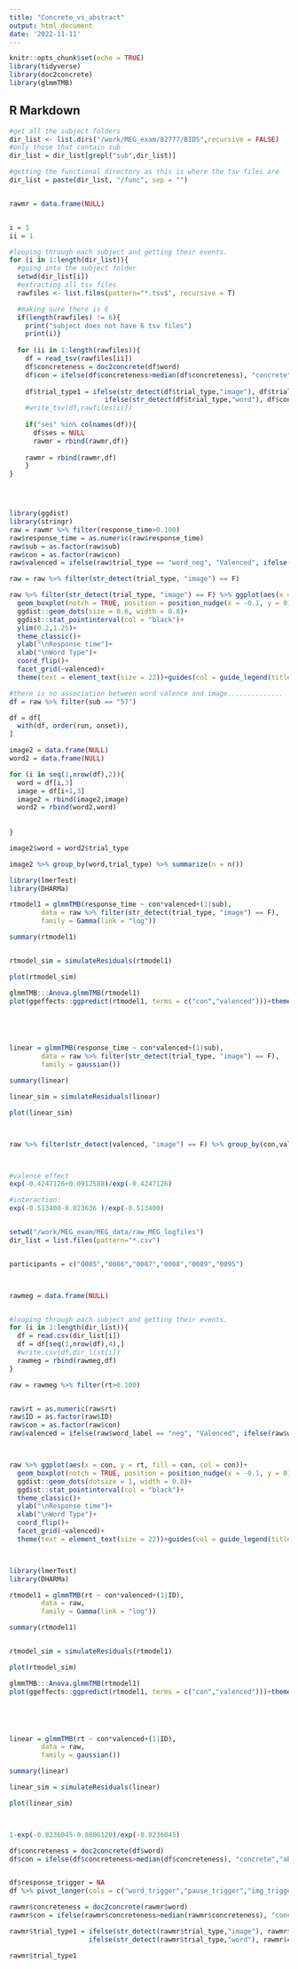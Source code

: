```yaml
---
title: "Concrete_vs_abstract"
output: html_document
date: '2022-11-11'
---
```


```r
knitr::opts_chunk$set(echo = TRUE)
library(tidyverse)
library(doc2concrete)
library(glmmTMB)
```


## R Markdown

```r
#get all the subject folders
dir_list <- list.dirs("/work/MEG_exam/82777/BIDS",recursive = FALSE) 
#only those that contain sub
dir_list = dir_list[grepl("sub",dir_list)]

#getting the functional directory as this is where the tsv files are
dir_list = paste(dir_list, "/func", sep = "")


rawmr = data.frame(NULL)


i = 1
ii = 1

#looping through each subject and getting their events.
for (i in 1:length(dir_list)){
  #going into the subject folder
  setwd(dir_list[i])
  #extracting all tsv files
  rawfiles <- list.files(pattern="*.tsv$", recursive = T)

  #making sure there is 6
  if(length(rawfiles) != 6){
    print("subject does not have 6 tsv files")
    print(i)}
  
  for (ii in 1:length(rawfiles)){
    df = read_tsv(rawfiles[ii])
    df$concreteness = doc2concrete(df$word)
    df$con = ifelse(df$concreteness>median(df$concreteness), "concrete","abstract")
    
    df$trial_type1 = ifelse(str_detect(df$trial_type,"image"), df$trial_type,
                        ifelse(str_detect(df$trial_type,"word"), df$con,NA))
    #write_tsv(df,rawfiles[ii])
    
    if("ses" %in% colnames(df)){
      df$ses = NULL
      rawmr = rbind(rawmr,df)}
    
    rawmr = rbind(rawmr,df)
    }
}





```

```r
library(ggdist)
library(stringr)
raw = rawmr %>% filter(response_time>0.100) 
raw$response_time = as.numeric(raw$response_time)
raw$sub = as.factor(raw$sub)
raw$con = as.factor(raw$con)
raw$valenced = ifelse(raw$trial_type == "word_neg", "Valenced", ifelse(raw$trial_type == "word_pos", "Valenced", "Neutral"))

raw = raw %>% filter(str_detect(trial_type, "image") == F)

raw %>% filter(str_detect(trial_type, "image") == F) %>% ggplot(aes(x = con, y = response_time, fill = con, col = con))+
  geom_boxplot(notch = TRUE, position = position_nudge(x = -0.1, y = 0), width = 0.15, outlier.shape = NA, show.legend = FALSE)+
  ggdist::geom_dots(size = 0.6, width = 0.8)+
  ggdist::stat_pointinterval(col = "black")+
  ylim(0.2,1.25)+
  theme_classic()+
  ylab("\nResponse time")+
  xlab("\nWord Type")+
  coord_flip()+
  facet_grid(~valenced)+
  theme(text = element_text(size = 22))+guides(col = guide_legend(title="Word-Type"),fill=guide_legend(title="Word-Type"))


```

```r
#there is no association between word valence and image..............
df = raw %>% filter(sub == "57")

df = df[
  with(df, order(run, onset)),
]

image2 = data.frame(NULL)
word2 = data.frame(NULL)

for (i in seq(1,nrow(df),2)){
  word = df[i,3]
  image = df[i+1,3]
  image2 = rbind(image2,image)
  word2 = rbind(word2,word)
  
  
}

image2$word = word2$trial_type

image2 %>% group_by(word,trial_type) %>% summarize(n = n())
```





```r
library(lmerTest)
library(DHARMa)

rtmodel1 = glmmTMB(response_time ~ con*valenced+(1|sub),
        data = raw %>% filter(str_detect(trial_type, "image") == F),
        family = Gamma(link = "log"))

summary(rtmodel1)


rtmodel_sim = simulateResiduals(rtmodel1)

plot(rtmodel_sim)

glmmTMB:::Anova.glmmTMB(rtmodel1)
plot(ggeffects::ggpredict(rtmodel1, terms = c("con","valenced")))+theme(text = element_text(size = 22))





linear = glmmTMB(response_time ~ con*valenced+(1|sub),
        data = raw %>% filter(str_detect(trial_type, "image") == F),
        family = gaussian())

summary(linear)

linear_sim = simulateResiduals(linear)

plot(linear_sim)



raw %>% filter(str_detect(valenced, "image") == F) %>% group_by(con,valenced) %>% summarize(n = n()) %>% ggplot(aes(x = con,y=n, fill = con))+stat_summary(geom="bar")+facet_grid(~valenced)+theme_classic()+theme(text = element_text(size = 22))+ylab("Count")+xlab("Word-Type")+guides(col = guide_legend(title="Word-Type"),fill=guide_legend(title="Word-Type"))



#valence effect
exp(-0.4247126+0.0912588)/exp(-0.4247126)

#interaction:
exp(-0.513400-0.023636 )/exp(-0.513400)



```










```r

setwd("/work/MEG_exam/MEG_data/raw_MEG_logfiles")
dir_list = list.files(pattern="*.csv")


participants = c("0085","0086","0087","0088","0089","0095")



rawmeg = data.frame(NULL)


#looping through each subject and getting their events.
for (i in 1:length(dir_list)){
  df = read.csv(dir_list[i])
  df = df[seq(1,nrow(df),4),]
  #write.csv(df,dir_list[i])
  rawmeg = rbind(rawmeg,df)
}


```
```r


raw = rawmeg %>% filter(rt>0.100)


raw$rt = as.numeric(raw$rt)
raw$ID = as.factor(raw$ID)
raw$con = as.factor(raw$con)
raw$valenced = ifelse(raw$word_label == "neg", "Valenced", ifelse(raw$word_label == "pos", "Valenced", "Neutral"))



raw %>% ggplot(aes(x = con, y = rt, fill = con, col = con))+
  geom_boxplot(notch = TRUE, position = position_nudge(x = -0.1, y = 0), width = 0.15, outlier.shape = NA, show.legend = FALSE)+
  ggdist::geom_dots(dotsize = 1, width = 0.8)+
  ggdist::stat_pointinterval(col = "black")+
  theme_classic()+
  ylab("\nResponse time")+
  xlab("\nWord Type")+
  coord_flip()+
  facet_grid(~valenced)+
  theme(text = element_text(size = 22))+guides(col = guide_legend(title="Word-Type"),fill=guide_legend(title="Word-Type"))




```



```r
library(lmerTest)
library(DHARMa)

rtmodel1 = glmmTMB(rt ~ con*valenced+(1|ID),
        data = raw,
        family = Gamma(link = "log"))

summary(rtmodel1)


rtmodel_sim = simulateResiduals(rtmodel1)

plot(rtmodel_sim)

glmmTMB:::Anova.glmmTMB(rtmodel1)
plot(ggeffects::ggpredict(rtmodel1, terms = c("con","valenced")))+theme(text = element_text(size = 22))





linear = glmmTMB(rt ~ con*valenced+(1|ID),
        data = raw,
        family = gaussian())

summary(linear)

linear_sim = simulateResiduals(linear)

plot(linear_sim)



1-exp(-0.8236045-0.0806120)/exp(-0.8236045)

```









```r

df$concreteness = doc2concrete(df$word)
df$con = ifelse(df$concreteness>median(df$concreteness), "concrete","abstract")


df$response_trigger = NA
df %>% pivot_longer(cols = c("word_trigger","pause_trigger","img_trigger","response_trigger"))
```









```r

rawmr$concreteness = doc2concrete(rawmr$word)
rawmr$con = ifelse(rawmr$concreteness>median(rawmr$concreteness), "concrete","abstract")

rawmr$trial_type1 = ifelse(str_detect(rawmr$trial_type,"image"), rawmr$trial_type,
                    ifelse(str_detect(rawmr$trial_type,"word"), rawmr$con,NA))

rawmr$trial_type1
```


